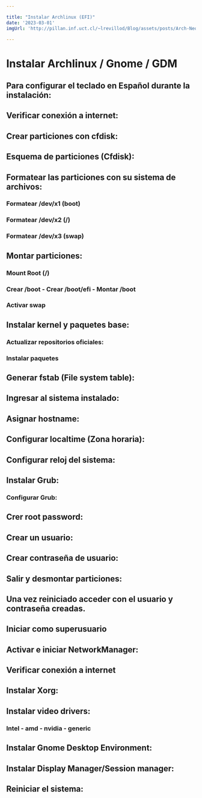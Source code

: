 ```yaml
---

title: "Instalar Archlinux (EFI)"
date: '2023-03-01'
imgUrl: 'http://pillan.inf.uct.cl/~lrevillod/Blog/assets/posts/Arch-Neofetch.png' 

---
```

# Instalar Archlinux / Gnome / GDM

## Para configurar el teclado en Español durante la instalación:

<CodeBox text='loadkeys es' />

## Verificar conexión a internet:

<CodeBox text='ping www.google.com' />

## Crear particiones con cfdisk:

<CodeBox text='fdisk -l' />
<CodeBox text='cfdisk /dev/x' />

## Esquema de particiones (Cfdisk):

<CodeBox text='/dev/x1 /boot  512M Type = EFI system' />
<CodeBox text='/dev/x2 /        xG Type = Linux FS' />
<CodeBox text='/dev/x3 swap     4G Type = Linux Swap' />

## Formatear las particiones con su sistema de archivos:

### Formatear /dev/x1 (boot)  

<CodeBox text='mkfs.vfat -F32 /dev/x1'/>

### Formatear /dev/x2 (/)

<CodeBox text='mkfs.ext4 /dev/x2' />

### Formatear /dev/x3 (swap)  

<CodeBox text='mkswap /dev/x3' />   

## Montar particiones:

### Mount Root (/)

<CodeBox text='mount /dev/x2 /mnt' /> 

### Crear /boot - Crear /boot/efi - Montar /boot

<CodeBox text='mkdir /mnt/boot' />
<CodeBox text='mkdir /mnt/boot/efi' />
<CodeBox text='mount /dev/x1 /mnt/boot/efi' />

### Activar swap    

<CodeBox text='swapon /dev/x3' />

## Instalar kernel y paquetes base:

### Actualizar repositorios oficiales:

<CodeBox text='pacman -Sy archlinux-keyring' />

### Instalar paquetes

<CodeBox text='pacstrap /mnt linux linux-firmware base base-devel grub dhcpcd networkmanager netctl wpa_supplicant dialog efibootmgr' />

## Generar fstab (File system table):

<CodeBox text='genfstab /mnt >> /mnt/etc/fstab' />

## Ingresar al sistema instalado:

<CodeBox text='arch-chroot /mnt' />

## Asignar hostname:

<CodeBox text='echo PC-Name > /etc/hostname' />

## Configurar localtime (Zona horaria):

<CodeBox text='ln -sf /usr/share/zoneinfo/Continente/Capital /etc/localtime' />

## Configurar reloj del sistema:

<CodeBox text='hwclock -w' />

## Instalar Grub:

<CodeBox text="grub-install --efi-directory=/boot/efi --bootloader-id='Arch Linux' --target=x86_64-efi" />

### Configurar Grub:

<CodeBox text='grub-mkconfig -o /boot/grub/grub.cfg' />

## Crer root password:

<CodeBox text='passwd' />

## Crear un usuario:

<CodeBox text='useradd -m Username' />

## Crear contraseña de usuario:

<CodeBox text='passwd Username' /> 

## Salir y desmontar particiones:

<CodeBox text='exit' />

<CodeBox text='umount -R /mnt' />

<CodeBox text='reboot' />

## Una vez reiniciado acceder con el usuario y contraseña creadas.

##  Iniciar como superusuario

<CodeBox text='su' />
 
## Activar e iniciar NetworkManager:
   
<CodeBox text='systemctl start NetworkManager' />

<CodeBox text='systemctl enable NetworkManager' />

## Verificar conexión a internet

<CodeBox text='ping www.google.com' />

## Instalar Xorg:

<CodeBox text='pacman -S xorg-server xorg-xinit' />

## Instalar video drivers:

### Intel - amd - nvidia - generic

<CodeBox text='pacman -S xf86-video-intel intel-ucode' />
<CodeBox text='pacman -S xf86-video-amdgpu' />
<CodeBox text='pacman -S xf86-video-nouveau ' />
<CodeBox text='pacman -S mesa' />

## Instalar Gnome Desktop Environment:

<CodeBox text='pacman -S gnome' />

## Instalar Display Manager/Session manager:

<CodeBox text='pacman -S gdm' />
<CodeBox text='systemctl enable gdm' />

## Reiniciar el sistema:

<CodeBox text='reboot' />


  